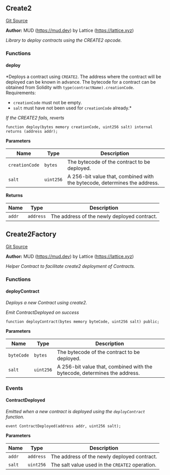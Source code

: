 [//]: # "This file is autogenerated, do not change manually"

## Create2

[Git Source](https://github.com/latticexyz/mud/blob/main/packages/world/src/Create2.sol)

**Author:**
MUD (https://mud.dev) by Lattice (https://lattice.xyz)

_Library to deploy contracts using the CREATE2 opcode._

### Functions

#### deploy

\*Deploys a contract using `CREATE2`. The address where the contract
will be deployed can be known in advance.
The bytecode for a contract can be obtained from Solidity with
`type(contractName).creationCode`.
Requirements:

- `creationCode` must not be empty.
- `salt` must have not been used for `creationCode` already.\*

_If the CREATE2 fails, reverts_

```solidity
function deploy(bytes memory creationCode, uint256 salt) internal returns (address addr);
```

**Parameters**

| Name           | Type      | Description                                                               |
| -------------- | --------- | ------------------------------------------------------------------------- |
| `creationCode` | `bytes`   | The bytecode of the contract to be deployed.                              |
| `salt`         | `uint256` | A 256-bit value that, combined with the bytecode, determines the address. |

**Returns**

| Name   | Type      | Description                                 |
| ------ | --------- | ------------------------------------------- |
| `addr` | `address` | The address of the newly deployed contract. |

## Create2Factory

[Git Source](https://github.com/latticexyz/mud/blob/main/packages/world/src/Create2Factory.sol)

**Author:**
MUD (https://mud.dev) by Lattice (https://lattice.xyz)

_Helper Contract to facilitate create2 deployment of Contracts._

### Functions

#### deployContract

_Deploys a new Contract using create2._

_Emit ContractDeployed on success_

```solidity
function deployContract(bytes memory byteCode, uint256 salt) public;
```

**Parameters**

| Name       | Type      | Description                                                               |
| ---------- | --------- | ------------------------------------------------------------------------- |
| `byteCode` | `bytes`   | The bytecode of the contract to be deployed.                              |
| `salt`     | `uint256` | A 256-bit value that, combined with the bytecode, determines the address. |

### Events

#### ContractDeployed

_Emitted when a new contract is deployed using the `deployContract` function._

```solidity
event ContractDeployed(address addr, uint256 salt);
```

**Parameters**

| Name   | Type      | Description                                     |
| ------ | --------- | ----------------------------------------------- |
| `addr` | `address` | The address of the newly deployed contract.     |
| `salt` | `uint256` | The salt value used in the `CREATE2` operation. |
